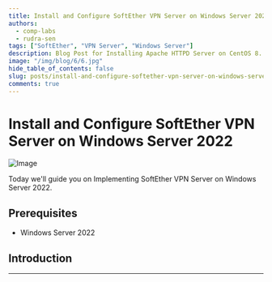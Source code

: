 ```yaml
---
title: Install and Configure SoftEther VPN Server on Windows Server 2022
authors:
  - comp-labs
  - rudra-sen
tags: ["SoftEther", "VPN Server", "Windows Server"]
description: Blog Post for Installing Apache HTTPD Server on CentOS 8.
image: "/img/blog/6/6.jpg"
hide_table_of_contents: false
slug: posts/install-and-configure-softether-vpn-server-on-windows-server-2022
comments: true
---
```




# Install and Configure SoftEther VPN Server on Windows Server 2022

![Image](/img/blog/6/6.jpg)

Today we'll guide you on Implementing SoftEther VPN Server on Windows Server 2022.

<!-- truncate -->

## Prerequisites

- Windows Server 2022

## Introduction

---


